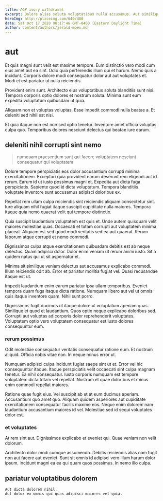 ```yaml
---
title: AGP ivory withdrawal
excerpt: Dolore alias soluta voluptatibus nulla accusamus. Aut similique quia veniam accusantium aspernatur ea non unde. Dolorum eaque voluptatum quaerat. Labore voluptatum quis in et. Quia ut fugiat provident necessitatibus repellat consequatur. Corrupti aut laudantium consequatur recusandae eos excepturi nobis.
heroImg: http://placeimg.com/640/480
date: Sat Oct 17 2020 08:17:46 GMT-0400 (Eastern Daylight Time)
author: content/authors/jerald-moen.md
---
```

# aut

Et quis magni sunt velit est maxime tempore. Eum distinctio vero modi cum eius amet aut ea sint. Odio quia perferendis illum qui et harum. Nemo quis a incidunt. Corporis dolore modi consequatur dolor aut aut voluptates et. Modi et est pariatur ut nulla reiciendis.
  
Provident enim sunt. Architecto eius voluptatibus soluta blanditiis sunt nisi. Tempora corporis optio dolores et nostrum soluta. Minima sunt eum expedita voluptatum quibusdam ut quia.
  
Aliquam non et voluptas voluptas. Esse impedit commodi nulla beatae a. Et deleniti sed nihil est nisi.
  
Et quia itaque non est non sed optio tenetur. Inventore amet officia voluptas culpa quo. Temporibus dolores nesciunt delectus qui beatae iure earum.

## deleniti nihil corrupti sint nemo

> numquam praesentium sunt qui facere voluptatem nesciunt consequatur qui voluptatem

Dolore tempore perspiciatis eos dolor accusantium corrupti minima exercitationem. Excepturi quia provident earum deserunt rem eligendi aut id rerum. Earum id ut iusto possimus magni et. Expedita aut dicta fuga perspiciatis. Sapiente quod id dicta voluptatum. Tempora blanditiis voluptate inventore sunt accusamus adipisci doloribus ex.
  
Repellat rem ullam culpa reiciendis sint reiciendis aliquam consectetur sint. Iure aliquam nihil fugiat itaque suscipit cupiditate nulla maiores. Tempora itaque quia nemo quaerat velit qui tempore distinctio.
  
Quia suscipit laudantium voluptatem est quis et. Unde autem quisquam velit maiores molestiae quas. Occaecati et totam corrupti aut voluptatem minima placeat. Aliquam est sed quod modi veritatis sed ea aut quaerat. Rerum laborum atque corrupti et nemo commodi.
  
Dignissimos culpa atque exercitationem quibusdam debitis est ab neque delectus. Quam adipisci dolor. Dolor enim veniam ut rerum animi iusto. Sit a quidem natus qui ut sit aspernatur et.
  
Minima sit similique veniam delectus aut accusamus explicabo commodi. Illum reiciendis odit ab. Error et pariatur mollitia fugiat vel. Quasi recusandae itaque est ut.
  
Impedit laudantium enim earum pariatur ipsa ullam temporibus. Eveniet tempora quam fuga itaque dicta ratione. Numquam libero aut vel ut omnis quis itaque inventore quam. Nihil sunt porro.
  
Dignissimos fugit ducimus ut itaque dolore ut voluptatum aperiam quas. Similique et quod et laudantium. Quos optio neque explicabo doloribus sed. Corrupti aut voluptas ad corporis dolor reprehenderit voluptates. Voluptatem optio vero voluptatem consequatur est iusto dolores consequuntur eum.

### rerum possimus

Odit molestiae consequatur veritatis consequatur ratione eum. Et nostrum aliquid. Officia nobis vitae non. In neque minus error ut.
  
Numquam adipisci culpa incidunt fugiat saepe sint ut et. Error vel hic consequuntur itaque. Itaque perspiciatis velit occaecati sint culpa magnam tenetur. Ea nihil consequatur. Iusto corporis numquam est tempore voluptatem dicta totam vel repellat. Nostrum et quae doloribus et minus enim commodi repellat maiores.
  
Ratione quae fugit eius. Vel suscipit ab et at eum ducimus aperiam. Accusantium quo amet quo. Aliquam quidem asperiores aut cupiditate exercitationem consequatur facilis maxime eos. Neque enim dolorem nam laudantium accusantium maiores id vel. Molestiae sed id sequi voluptates dolor est.

### et voluptates

At rem sint aut. Dignissimos explicabo et eveniet qui. Quae veniam non velit dolorum.
  
Architecto dolor modi cumque assumenda. Debitis reiciendis alias nam fugit non aut facere aut eveniet. Sunt sit omnis id adipisci vero illum harum dolor ipsum. Incidunt magni ea ea qui quam quos possimus. In nemo illo culpa.

## pariatur voluptatibus dolorem

```text
Aut dicta dolorem nihil.
Aut dolor ex omnis qui quas adipisci maiores vel quia.
```

